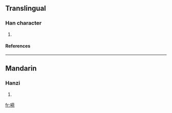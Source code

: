 {{see|呵}}

==Translingual==
===Han character===
{{Han char|rn=30|rad=口|as=10|sn=13|four=|canj=口廿人口 (RTOR), X口廿人口 (XRTOR)}}
# {{defn|Han|sort=口10}}
====References====
{{Han ref|kx=0206.201|hdz=10665.080|uh=55EC|ud=21996}}
----
==Mandarin==
===Hanzi===
{{cmn-hanzi|pin=[[hē]] (he1)|wg=ho<sup>1</sup>}}
# {{defn|Mandarin}}

[[fr:嗬]]